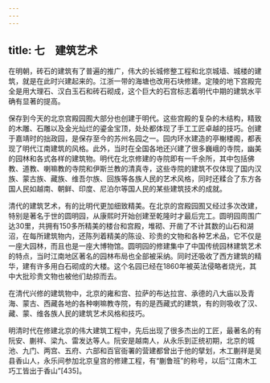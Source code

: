 ```yaml
---
---
---
```

title: 七　建筑艺术
---




在明朝，砖石的建筑有了普遍的推广，伟大的长城修整工程和北京城墙、城楼的建筑，就是在此时兴建起来的。江浙一带的海塘也改用石块修建。定陵的地下宫殿完全是用大理石、汉白玉石和砖石砌成，这个巨大的石宫标志着明代中期的建筑水平确有显著的提高。

保存到今天的北京宫殿园囿大部分也创建于明代。这些宫殿的复杂的木结构，精致的木雕、石雕以及金光灿烂的鎏金宝顶，处处都体现了手工工匠卓越的技巧。创建于嘉靖时的拙政园，是保存至今的苏州名园之一。园内环水建造的亭榭楼阁，都表现了明代江南建筑的风格。此外，当时在全国各地还兴建了很多巍峨的寺院，幽美的园林和各式各样的建筑物。明代在北京修建的寺院即有一千余所，其中包括佛教、道教、喇嘛教的寺院和伊斯兰教的清真寺，这些寺院的建筑不仅体现了国内汉族、蒙古族、藏族、维吾尔族、回族等各族人民的艺术风格，同时还糅合了东方各国人民如越南、朝鲜、印度、尼泊尔等国人民的某些建筑技术的成就。

清代的建筑艺术，有的比明代更加细致精美。在北京的宫殿园囿又经过多次改建，特别是著名于世的圆明园，从康熙时开始创建至乾隆时才最后完工。圆明园周围广达30里，共拥有150多所精美的楼台和宫殿，堆砌、开凿了不计其数的山石和湖沼，在每所建筑物内，还陈列着精美的陈设、珍贵的文物和各种艺术品，它不仅是一座大园林，而且也是一座大博物馆。圆明园的修建集中了中国传统园林建筑艺术的特点，当时江南地区著名的园林布局也全部被采纳。同时还吸收了西方建筑的精华，建有许多用白石砌成的大楼。这个名园已经在1860年被英法侵略者烧光，其中大批珍贵文物也被他们劫掠而去。

在清代兴修的建筑物中，北京的雍和宫、拉萨的布达拉宫、承德的八大庙以及青海、蒙古、西藏各地的各种喇嘛教寺院，有的是西藏式的建筑，有的则吸收了汉、藏、蒙、维各族人民的建筑艺术风格和技巧。

明清时代在修建北京的伟大建筑工程中，先后出现了很多杰出的工匠，最著名的有阮安、蒯祥、梁九、雷发达等人。阮安是越南人，从永乐到正统初期，北京的城池、九门、两宫、五府、六部和百官衙署的营建都曾出于他的擘划，木工蒯祥是吴县香山人，永乐间参加北京皇宫的修建工程，有“蒯鲁班”的称号，以后“江南木工巧工皆出于香山”[435]。